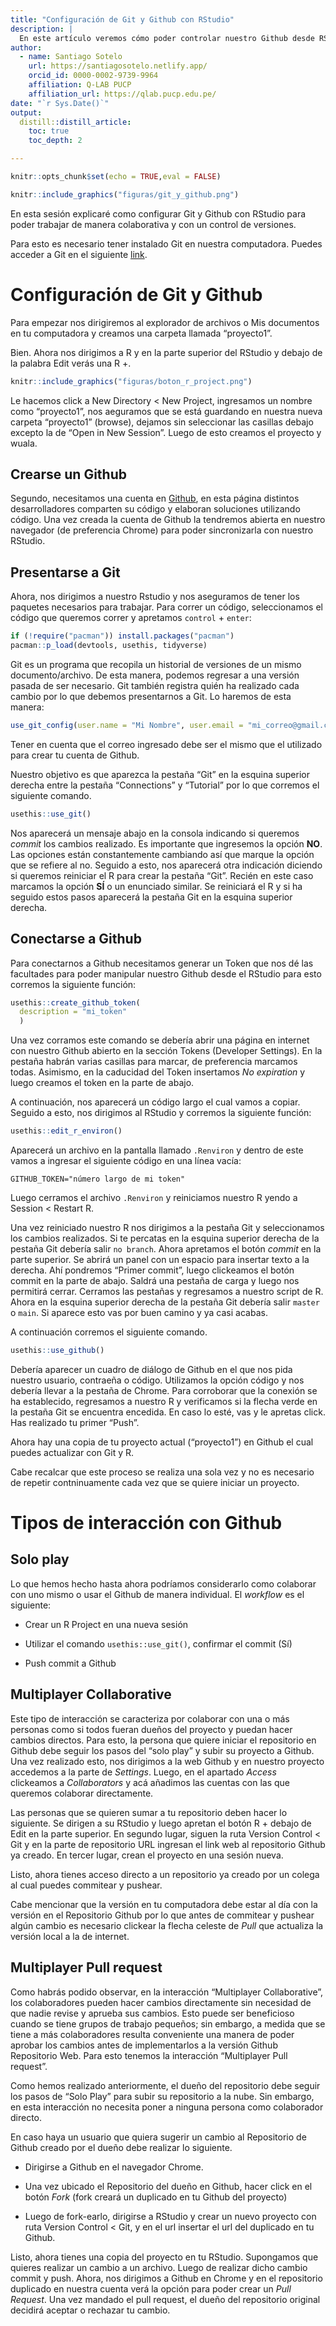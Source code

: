 ```yaml
---
title: "Configuración de Git y Github con RStudio"
description: |
  En este artículo veremos cómo poder controlar nuestro Github desde RStudio.
author:
  - name: Santiago Sotelo 
    url: https://santiagosotelo.netlify.app/
    orcid_id: 0000-0002-9739-9964
    affiliation: Q-LAB PUCP
    affiliation_url: https://qlab.pucp.edu.pe/
date: "`r Sys.Date()`"
output: 
  distill::distill_article:
    toc: true
    toc_depth: 2

---
```


```r
knitr::opts_chunk$set(echo = TRUE,eval = FALSE)
```

```r
knitr::include_graphics("figuras/git_y_github.png")
```


En esta sesión explicaré como configurar Git y Github con RStudio para poder trabajar de manera colaborativa y con un control de versiones.

Para esto es necesario tener instalado Git en nuestra computadora. Puedes acceder a Git en el siguiente [link](https://git-scm.com/downloads).

# Configuración de Git y Github

Para empezar nos dirigiremos al explorador de archivos o Mis documentos en tu computadora y creamos una carpeta llamada "proyecto1".

Bien. Ahora nos dirigimos a R y en la parte superior del RStudio y debajo de la palabra Edit verás una R +. 

```r
knitr::include_graphics("figuras/boton_r_project.png")
```

Le hacemos click a New Directory < New Project, ingresamos un nombre como "proyecto1", nos aeguramos que se está guardando en nuestra nueva carpeta "proyecto1" (browse), dejamos sin seleccionar las casillas debajo excepto la de "Open in New Session". Luego de esto creamos el proyecto y wuala.

## Crearse un Github

Segundo, necesitamos una cuenta en [Github](https://github.com/), en esta página distintos desarrolladores comparten su código y elaboran soluciones utilizando código. Una vez creada la cuenta de Github la tendremos abierta en nuestro navegador (de preferencia Chrome) para poder sincronizarla con nuestro RStudio.

## Presentarse a Git

Ahora, nos dirigimos a nuestro Rstudio y nos aseguramos de tener los paquetes necesarios para trabajar. Para correr un código, seleccionamos el código que queremos correr y apretamos `control` + `enter`:

```r
if (!require("pacman")) install.packages("pacman")
pacman::p_load(devtools, usethis, tidyverse)

```

Git es un programa que recopila un historial de versiones de un mismo documento/archivo. De esta manera, podemos regresar a una versión pasada de ser necesario. Git también registra quién ha realizado cada cambio por lo que debemos presentarnos a Git. Lo haremos de esta manera:

```r
use_git_config(user.name = "Mi Nombre", user.email = "mi_correo@gmail.com")

```

Tener en cuenta que el correo ingresado debe ser el mismo que el utilizado para crear tu cuenta de Github.

Nuestro objetivo es que aparezca la pestaña "Git" en la esquina superior derecha entre la pestaña "Connections" y "Tutorial" por lo que corremos el siguiente comando.

```r
usethis::use_git()
```

Nos aparecerá un mensaje abajo en la consola indicando si queremos *commit* los cambios realizado. Es importante que ingresemos la opción **NO**. Las opciones están constantemente cambiando así que marque la opción que se refiere al no. Seguido a esto, nos aparecerá otra indicación diciendo si queremos reiniciar el R para crear la pestaña "Git". Recién en este caso marcamos la opción **SÍ** o un enunciado similar. Se reiniciará el R y si ha seguido estos pasos aparecerá la pestaña Git en la esquina superior derecha.

## Conectarse a Github

Para conectarnos a Github necesitamos generar un Token que nos dé las facultades para poder manipular nuestro Github desde el RStudio para esto corremos la siguiente función:

```r
usethis::create_github_token(
  description = "mi_token"
  )

```

Una vez corramos este comando se debería abrir una página en internet con nuestro Github abierto en la sección Tokens (Developer Settings). En la pestaña habrán varias casillas para marcar, de preferencia marcamos todas. Asimismo, en la caducidad del Token insertamos _No expiration_ y luego creamos el token en la parte de abajo.

A continuación, nos aparecerá un código largo el cual vamos a copiar. Seguido a esto, nos dirigimos al RStudio y corremos la siguiente función:

```r
usethis::edit_r_environ()

```

Aparecerá un archivo en la pantalla llamado `.Renviron` y dentro de este vamos a ingresar el siguiente código en una línea vacía:

`GITHUB_TOKEN="número largo de mi token"`

Luego cerramos el archivo `.Renviron` y reiniciamos nuestro R yendo a Session < Restart R.

Una vez reiniciado nuestro R nos dirigimos a la pestaña Git y seleccionamos los cambios realizados. Si te percatas en la esquina superior derecha de la pestaña Git debería salir `no branch`. Ahora apretamos el botón _commit_ en la parte superior. Se abrirá un panel con un espacio para insertar texto a la derecha. Ahí pondremos "Primer commit", luego clickeamos el botón commit en la parte de abajo. Saldrá una pestaña de carga y luego nos permitirá cerrar. Cerramos las pestañas y regresamos a nuestro script de R. Ahora en la esquina superior derecha de la pestaña Git debería salir `master` o `main`. Si aparece esto vas por buen camino y ya casi acabas.

A continuación corremos el siguiente comando.

```r
usethis::use_github()

```

Debería aparecer un cuadro de diálogo de Github en el que nos pida nuestro usuario, contraeña o código. Utilizamos la opción código y nos debería llevar a la pestaña de Chrome. Para corroborar que la conexión se ha establecido, regresamos a nuestro R y verificamos si la flecha verde en la pestaña Git se encuentra encedida. En caso lo esté, vas y le apretas click. Has realizado tu primer "Push". 

Ahora hay una copia de tu proyecto actual ("proyecto1") en Github el cual puedes actualizar con Git y R.

Cabe recalcar que este proceso se realiza una sola vez y no es necesario de repetir contninuamente cada vez que se quiere iniciar un proyecto.

# Tipos de interacción con Github

## Solo play

Lo que hemos hecho hasta ahora podríamos considerarlo como colaborar con uno mismo o usar el Github de manera individual. El *workflow* es el siguiente:

- Crear un R Project en una nueva sesión

- Utilizar el comando `usethis::use_git()`, confirmar el commit (Sí)

- Push commit a Github

## Multiplayer Collaborative

Este tipo de interacción se caracteriza por colaborar con una o más personas como si todos fueran dueños del proyecto y puedan hacer cambios directos. Para esto, la persona que quiere iniciar el repositorio en Github debe seguir los pasos del "solo play" y subir su proyecto a Github. Una vez realizado esto, nos dirigimos a la web Github y en nuestro proyecto accedemos a la parte de _Settings_. Luego, en el apartado _Access_ clickeamos a _Collaborators_ y acá añadimos las cuentas con las que queremos colaborar directamente.

Las personas que se quieren sumar a tu repositorio deben hacer lo siguiente. Se dirigen a su RStudio y luego apretan el botón R + debajo de Edit en la parte superior. En segundo lugar, siguen la ruta Version Control < Git y en la parte de repositorio URL ingresan el link web al repositorio Github ya creado. En tercer lugar, crean el proyecto en una sesión nueva.

Listo, ahora tienes acceso directo a un repositorio ya creado por un colega al cual puedes commitear y pushear.

Cabe mencionar que la versión en tu computadora debe estar al día con la versión en el Repositorio Github por lo que antes de commitear y pushear algún cambio es necesario clickear la flecha celeste de _Pull_ que actualiza la versión local a la de internet.

## Multiplayer Pull request

Como habrás podido observar, en la interacción "Multiplayer Collaborative", los colaboradores pueden hacer cambios directamente sin necesidad de que nadie revise y aprueba sus cambios. Esto puede ser beneficioso cuando se tiene grupos de trabajo pequeños; sin embargo, a medida que se tiene a más colaboradores resulta conveniente una manera de poder aprobar los cambios antes de implementarlos a la versión Github Repositorio Web. Para esto tenemos la interacción "Multiplayer Pull request".

Como hemos realizado anteriormente, el dueño del repositorio debe seguir los pasos de "Solo Play" para subir su repositorio a la nube. Sin embargo, en esta interacción no necesita poner a ninguna persona como colaborador directo.

En caso haya un usuario que quiera sugerir un cambio al Repositorio de Github creado por el dueño debe realizar lo siguiente.

- Dirigirse a Github en el navegador Chrome.

- Una vez ubicado el Repositorio del dueño en Github, hacer click en el botón _Fork_ (fork creará un duplicado en tu Github del proyecto)

- Luego de fork-earlo, dirigirse a RStudio y crear un nuevo proyecto con ruta Version Control < Git, y en el url insertar el url del duplicado en tu Github.

Listo, ahora tienes una copia del proyecto en tu RStudio. Supongamos que quieres realizar un cambio a un archivo. Luego de realizar dicho cambio commit y push. Ahora, nos dirigimos a Github en Chrome y en el repositorio duplicado en nuestra cuenta verá la opción para poder crear un _Pull Request_. Una vez mandado el pull request, el dueño del repositorio original decidirá aceptar o rechazar tu cambio.




